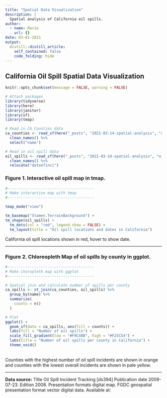 ```yaml
---
title: "Spatial Data Visualization"
description: |
  Spatial analysis of California oil spills.
author:
  - name: Marie
    url: {}
date: 03-01-2021
output:
  distill::distill_article:
    self_contained: false
    code_folding: hide
---
```


## California Oil Spill Spatial Data Visualization

```r
knitr::opts_chunk$set(message = FALSE, warning = FALSE)

# Attach packages
library(tidyverse)
library(here)
library(janitor)
library(sf)
library(tmap)

# Read in CA Counties data
ca_counties <- read_sf(here("_posts", "2021-03-14-spatial-analysis", "ca_counties"), layer = "CA_Counties_TIGER2016") %>% 
  clean_names() %>% 
  select("name")

# Read in oil spill data
oil_spills <- read_sf(here("_posts", "2021-03-14-spatial-analysis", "oil_spill_shapefile"), layer = "Oil_Spill_Incident_Tracking") %>% 
  clean_names() %>% 
  relocate("dateofinci")

```

### **Figure 1.** Interactive oil spill map in tmap. 
```r

#---------------------------------------
# Make interactive map with tmap
#---------------------------------------

tmap_mode("view")

tm_basemap("Stamen.TerrainBackground") +
tm_shape(oil_spills) +
  tm_dots(col = "red", legend.show = FALSE) +
  tm_layout(title = "Oil spill locations and dates in California")

```
California oil spill locations shown in red, hover to show date.

***

### **Figure 2.** Chloreopleth Map of oil spills by county in ggplot.

```r

#---------------------------------------
# Make choropleth map with ggplot
#---------------------------------------

# Spatial join and calculate number of spills per county
ca_spills <- st_join(ca_counties, oil_spills) %>% 
  group_by(name) %>%
  summarize(
    counts = n()
  )

# Plot
ggplot() +
  geom_sf(data = ca_spills, aes(fill = counts)) +
  labs(fill = "Number of oil spills") +
  scale_fill_gradient(low = "#F9C48B", high = "#F25C54") +
  labs(title = "Number of oil spills per county in California") +
  theme_void()

```
<br>
Counties with the highest number of oil spill incidents are shown in \n orange and counties with the lowest overall incidents are shown in pale yellow.

***

**Data source:** Title Oil Spill Incident Tracking [ds394]
Publication date 2009-07-23. Edition 2008. Presentation formats digital map.
FGDC geospatial presentation format vector digital data. Available at: